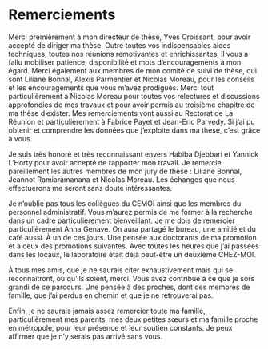 # Remerciements {-}
  
<!-- Si un travail de recherche n'est jamais fini, je finalise ma formation doctorale avec cette thèse. Il m'est impensable de ne pas remercier convenablement toutes les parties y ayant contribué, de près ou de loin.  -->
  
Merci premièrement à mon directeur de thèse, Yves Croissant, pour avoir accepté de diriger ma thèse. Outre toutes vos indispensables aides techniques, toutes nos réunions remotivantes et enrichissantes, il vous a fallu mobiliser patience, disponibilité et mots d'encouragements à mon égard. Merci également aux membres de mon comité de suivi de thèse, qui sont Liliane Bonnal, Alexis Parmentier et Nicolas Moreau, pour les conseils et les encouragements que vous m'avez prodigués. Merci tout particulièrement à Nicolas Moreau pour toutes vos relectures et discussions approfondies de mes travaux et pour avoir permis au troisième chapitre de ma thèse d'exister. Mes remerciements vont aussi au Rectorat de La Réunion et particulièrement à Fabrice Payet et Jean-Eric Parvedy. Si j'ai pu obtenir et comprendre les données que j'exploite dans ma thèse, c'est grâce à vous. 
    
\quad Je suis très honoré et très reconnaissant envers Habiba Djebbari et Yannick L'Horty pour avoir accepté de rapporter mon travail. Je remercie pareillement les autres membres de mon jury de thèse : Liliane Bonnal, Jeannot Ramiaramanana et Nicolas Moreau. Les échanges que nous effectuerons me seront sans doute intéressantes. 
  
\quad Je n'oublie pas tous les collègues du CEMOI ainsi que les membres du personnel administratif. Vous m'aurez permis de me former à la recherche dans un cadre particulièrement bienveillant. Je me dois de remercier particulièrement Anna Genave. On aura partagé le bureau, une amitié et du café aussi. À un de ces jours. Une pensée aux doctorants de ma promotion et à ceux des promotions suivantes. Avec toutes les heures que j'ai passées dans les locaux, le laboratoire était déjà peut-être un deuxième CHEZ-MOI. 
  
\quad À tous mes amis, que je ne saurais citer exhaustivement mais qui se reconnaîtront, où qu'ils soient, merci. Vous avez contribué à ce que je sors grandi de ce parcours. Une pensée à des proches, dont des membres de famille, que j'ai perdus en chemin et que je ne retrouverai pas.  
  
\quad Enfin, je ne saurais jamais assez remercier toute ma famille, particulièrement mes parents, mes deux petites sœurs et ma famille proche en métropole, pour leur présence et leur soutien constants. Je peux affirmer que je n'y serais pas arrivé sans vous. 
